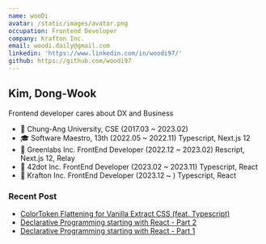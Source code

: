 ```yaml
---
name: wooDi
avatar: /static/images/avatar.png
occupation: Frontend Developer
company: Krafton Inc.
email: woodi.daily@gmail.com
linkedin: 'https://www.linkedin.com/in/woodi97/'
github: https://github.com/woodi97
---
```


## Kim, Dong-Wook

Frontend developer cares about DX and Business

- 🏫 Chung-Ang University, CSE (2017.03 ~ 2023.02)
- 🎓 Software Maestro, 13th (2022.05 ~ 2022.11) Typescript, Next.js 12
- 🏢 Greenlabs Inc. FrontEnd Developer (2022.12 ~ 2023.02) Rescript, Next.js 12, Relay
- 🏢 42dot Inc. FrontEnd Developer (2023.02 ~ 2023.11) Typescript, React
- 🏢 Krafton Inc. FrontEnd Developer (2023.12 ~ ) Typescript, React

### Recent Post

- [ColorToken Flattening for Vanilla Extract CSS (feat. Typescript)](https://woodi97.github.io/blog/javascript/flat-color-token-object-for-vanilla-extract)
- [Declarative Programming starting with React - Part 2](https://woodi97.github.io/blog/reactjs/declarative-programming-part2)
- [Declarative Programming starting with React - Part 1](https://woodi97.github.io/blog/reactjs/declarative-programming-part1)

